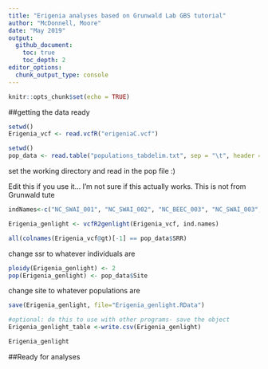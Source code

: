 ```yaml
---
title: "Erigenia analyses based on Grunwald Lab GBS tutorial"
author: "McDonnell, Moore"
date: "May 2019"
output:
  github_document:
    toc: true
    toc_depth: 2
editor_options: 
  chunk_output_type: console
---
```


```r
knitr::opts_chunk$set(echo = TRUE)
```

##getting the data ready
```r
setwd()
Erigenia_vcf <- read.vcfR("erigeniaC.vcf")
```


```r
setwd()
pop_data <- read.table("populations_tabdelim.txt", sep = "\t", header = TRUE)
```
set the working directory and read in the pop file :)


Edit this if you use it... I'm not sure if this actually works. This is not from Grunwald tute
```r
indNames<-c("NC_SWAI_001", "NC_SWAI_002", "NC_BEEC_003", "NC_SWAI_003", "NC_BEEC_001", "NC_BEEC_002", "WV_CRAN_001", "WV_CRAN_002", "WV_BFAL_002", "WV_BFAL_003", "WV_GAUD_002", "WV_GAUD_003", "WV_CRAN_003", "WV_GAUD_001", "NC_ELKK_002", "NC_ELKK_001", "NC_JEFF_002", "WV_WTOP_002", "WV_WTOP_001", "WV_BFAL_001", "NC_PISG_002", "NC_PISG_001", "NC_PISG_003", "NC_MITC_002", "NC_JACK_001", "NC_MITC_003", "NC_ELKK_003", "NC_GRAN_001", "NC_GRAN_002", "NC_GRAN_003", "NC_JEFF_001", "NC_JEFF_003", "NC_MITC_001", "VA_MLAK_002", "VA_MLAK_003", "TN_ROAN_001", "TN_ROAN_002", "TN_ROAN_003", "VA_MLAK_001", "NC_BUNC_003", "NC_BUNC_002", "NC_BUNC_001", "NC_JACK_003", "NC_JACK_002")
```


```r
Erigenia_genlight <- vcfR2genlight(Erigenia_vcf, ind.names)
```

```r
all(colnames(Erigenia_vcf@gt)[-1] == pop_data$SRR)
```
change ssr to whatever individuals are

```r
ploidy(Erigenia_genlight) <- 2
pop(Erigenia_genlight) <- pop_data$Site
```
change site to whatever populations are 

```r
save(Erigenia_genlight, file="Erigenia_genlight.RData")
```

```r
#optional: do this to use with other programs- save the object 
Erigenia_genlight_table <-write.csv(Erigenia_genlight)
```

```r
Erigenia_genlight
```

##Ready for analyses
